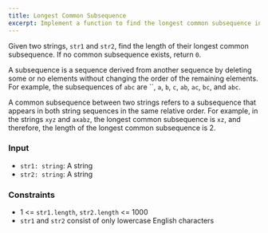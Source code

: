 ```yaml
---
title: Longest Common Subsequence
excerpt: Implement a function to find the longest common subsequence in two strings
---
```



Given two strings, `str1` and `str2`, find the length of their longest common subsequence. If no common subsequence exists, return `0`.

A subsequence is a sequence derived from another sequence by deleting some or no elements without changing the order of the remaining elements. For example, the subsequences of `abc` are ``, `a`, `b`, `c`, `ab`, `ac`, `bc`, and `abc`.

A common subsequence between two strings refers to a subsequence that appears in both string sequences in the same relative order. For example, in the strings `xyz` and `axabz`, the longest common subsequence is `xz`, and therefore, the length of the longest common subsequence is 2.

### Input

- `str1: string`: A string
- `str2: string`: A string

<MDXTestExamples testCases={runTestCases} />

### Constraints

- 1 &lt;= `str1.length`, `str2.length` &lt;= 1000
- `str1` and `str2` consist of only lowercase English characters
